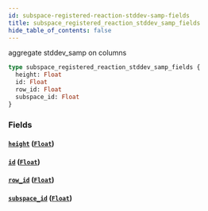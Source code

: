 ```yaml
---
id: subspace-registered-reaction-stddev-samp-fields
title: subspace_registered_reaction_stddev_samp_fields
hide_table_of_contents: false
---
```


aggregate stddev_samp on columns

```graphql
type subspace_registered_reaction_stddev_samp_fields {
  height: Float
  id: Float
  row_id: Float
  subspace_id: Float
}
```

### Fields

#### [`height`](#) ([`Float`](/07-graphql/scalars/float))

#### [`id`](#) ([`Float`](/07-graphql/scalars/float))

#### [`row_id`](#) ([`Float`](/07-graphql/scalars/float))

#### [`subspace_id`](#) ([`Float`](/07-graphql/scalars/float))
